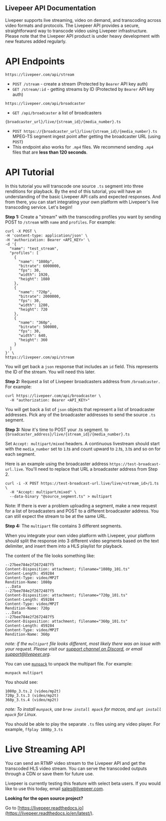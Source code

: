 ## Livepeer API Documentation

Livepeer supports live streaming, video on demand, and transcoding across video
formats and protocols. The Livepeer API provides a secure, straightforward way
to transcode video using Livepeer infrastructure. Please note that the Livepeer
API product is under heavy development with new features added regularly.

# API Endpoints

`https://livepeer.com/api/stream`

- `POST /stream` - create a stream (Protected by `Bearer` API key auth)
- `GET /stream/:id` - getting streams by ID (Protected by `Bearer` API key
  auth)

`https://livepeer.com/api/broadcaster`

- `GET /api/broadcaster` a list of broadcasters

`{broadcaster_url}/live/{stream_id}/{media_number}.ts`

- `POST https://{broadcaster_url}/live/{stream_id}/{media_number}.ts` MPEG-TS
  segment ingest point after getting the broadcaster URL (using `POST`)
- This endpoint also works for `.mp4` files.  We recommend sending `.mp4` files that are **less than 120 seconds**.

# API Tutorial

In this tutorial you will transcode one source `.ts` segment into three renditions 
for playback. By the end of this tutorial, you will have an understanding of the
basic Livepeer API calls and expected responses. And from there, you can start
integrating your own platform with Livepeer's live transcoding service. Let's
begin!

**Step 1:** Create a "stream" with the transcoding profiles you want by sending
POST to `/stream` with `name` and `profiles`. For example:

```shell
curl -X POST \
-H 'content-type: application/json' \
-H 'authorization: Bearer <API_KEY>' \
-d '{
  "name": "test_stream",
  "profiles": [
    {
      "name": "1080p",
      "bitrate": 6000000,
      "fps": 30,
      "width": 1920,
      "height": 1080
    },
    {
      "name": "720p",
      "bitrate": 2000000,
      "fps": 30,
      "width": 1280,
      "height": 720
    },
    {
      "name": "360p",
      "bitrate": 500000,
      "fps": 30,
      "width": 640,
      "height": 360
    }
  ]
}' \
https://livepeer.com/api/stream
```

You will get back a `json` response that includes an `id` field. This represents the ID of the stream. You will need this later.

**Step 2:** Request a list of Livepeer broadcasters address from `/broadcaster.`
For example:

```shell
curl https://livepeer.com/api/broadcaster \
  -H "authorization: Bearer <API_KEY>"
```

You will get back a list of `json` objects that represent a list of broadcaster addresses. Pick any of the broadcaster addresses to send the source `.ts` segment.

**Step 3:** Now it's time to POST your .ts segment. to
`{broadcaster_address}/live/{stream_id}/{media_number}.ts`

Set `Accept: multipart/mixed` headers. A continuous livestream should start with
the `media_number` set to `1`.ts and count upward to `2`.ts, `3`.ts and so on
for each segment.

Here is an example using the broadcaster address `https://test-broadcast-url.live`.
You'll need to replace that URL a broadcaster address from Step 2.

```shell
curl -i -X POST https://test-broadcast-url.live/live/<stream_id>/1.ts \
  -H "Accept: multipart/mixed" \
  --data-binary "@source_segment.ts" > multipart
```

Note: If there is ever a problem uploading a segment, make a new request for a
list of broadcasters and POST to a different broadcaster address. You can still 
expect the stream to be at the same URL.

**Step 4:** The `multipart` file contains 3 different segments. 

When you integrate your own video platform with Livepeer, your platform should
split the response into 3 different video segments based on the text delimiter,
and insert them into a HLS playlist for playback. 

The content of the file looks something like:
```
--27bee784e2f2672487f5
Content-Disposition: attachment; filename="1080p_101.ts"
Content-Length: 459284
Content-Type: video/MP2T
Rendition-Name: 1080p
...Data
--27bee784e2f2672487f5
Content-Disposition: attachment; filename="720p_101.ts"
Content-Length: 459284
Content-Type: video/MP2T
Rendition-Name: 720p
...Data
--27bee784e2f2672487f5
Content-Disposition: attachment; filename="360p_101.ts"
Content-Length: 459284
Content-Type: video/MP2T
Rendition-Name: 360p
```
_note: if the `multipart` file looks different, most likely there was an issue with your request.  Please visit our [support channel on Discord](https://discord.gg/98g8Dqn), or email support@livepeer.org._

You can use [`munpack`](https://linux.die.net/man/1/munpack) to unpack the multipart file. For example:
```
munpack multipart
```
You should see:
```
1080p_3.ts.2 (video/mp2t)
720p_3.ts.3 (video/mp2t)
360p_3.ts.4 (video/mp2t)
```
_note: To install `munpack`, use `brew install mpack` for macos, and `apt install mpack` for Linux._

You should be able to play the separate `.ts` files using any video player.  For example, `ffplay 1080p_3.ts`

# Live Streaming API

You can send an RTMP video stream to the Livepeer API and get the transcoded 
HLS video stream. You can serve the transcoded outputs through a CDN or save them 
for future use.

Livepeer is currently testing this feature with select beta users. If you would
like to use this today, email [sales@livepeer.com](mailto:sales@livepeer.com?subject=[Beta%20request]%20RTMP%20API).


**Looking for the open source project?**

Go to [https://livepeer.readthedocs.io](https://livepeer.readthedocs.io/en/latest/).
